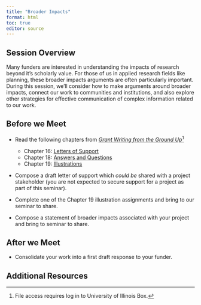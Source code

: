 ```yaml
---
title: "Broader Impacts"
format: html
toc: true
editor: source
---
```

## Session Overview

Many funders are interested in understanding the impacts of research beyond it's scholarly value. For those of us in applied research fields like planning, these broader impacts arguments are often particularly important. During this session, we'll consider how to make arguments around broader impacts, connect our work to communities and institutions, and also explore other strategies for effective communication of complex information related to our work.

## Before we Meet

- Read the following chapters from [*Grant Writing from the Ground Up*](https://i-share-uiu.primo.exlibrisgroup.com/permalink/01CARLI_UIU/gpjosq/alma99955035854905899)^[File access requires log in to University of Illinois Box.]
  - Chapter 16: [Letters of Support](https://uofi.box.com/s/x09ahuhuycrygzejukzvm0aqpim5lua9)
  - Chapter 18: [Answers and Questions](https://uofi.box.com/s/yeypwsju3r43iocwpa82bgepbtxotvcq)
  - Chapter 19: [Illustrations](https://uofi.box.com/s/d4nhl7uq0ync7722tgh5pauzrvjb1ifg)
  
- Compose a draft letter of support which *could be* shared with a project stakeholder (you are not expected to secure support for a project as part of this seminar).

- Complete one of the Chapter 19 illustration assignments and bring to our seminar to share.

- Compose a statement of broader impacts associated with your project and bring to seminar to share.

## After we Meet

- Consolidate your work into a first draft response to your funder.

## Additional Resources
